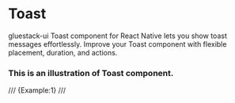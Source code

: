 # Toast

gluestack-ui Toast component for React Native lets you show toast messages effortlessly. Improve your Toast component with flexible placement, duration, and actions.


### This is an illustration of Toast component.
/// {Example:1} ///